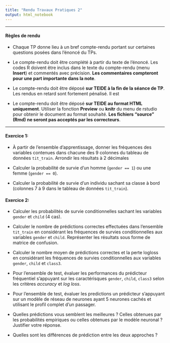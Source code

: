 ```yaml
---
title: "Rendu Travaux Pratiques 2"
output: html_notebook
---
```


** **

#### Règles de rendu

* Chaque TP donne lieu à un bref compte-rendu portant sur certaines questions posées dans l'énoncé du TPs.

* Le compte-rendu doit être complété à partir du texte de l'énoncé. Les codes R doivent être inclus dans le texte du compte-rendu (menu **Insert**) et commentés avec précision. **Les commentaires compteront pour une part importante dans la note**.

* Le compte-rendu doit être déposé **sur TEIDE à la fin de la séance de TP**. Les rendus en retard sont fortement pénalisé. Il est 

* Le compte-rendu doit être déposé **sur TEIDE au format HTML uniquement**. Utiliser la fonction **Preview** ou **knitr** du menu de rstudio pour obtenir le document au format souhaité. **Les fichiers "source" (Rmd) ne seront pas acceptés par les correcteurs**.


** **


#### Exercice 1:  

*  À partir de l'ensemble d'apprentissage, donner les fréquences des variables contenues dans chacune des 9 colonnes du tableau de données `tit_train`.  Arrondir les résultats à 2 décimales

* Calculer la probabilité de survie d'un homme (`gender == 1`) ou une femme (`gender == 0`).

* Calculer la probabilité de survie d'un individu sachant sa classe à bord (colonnes 7 à 9 dans le tableau de données `tit_train`).

#### Exercice 2: 

* Calculer les probabilités de survie conditionnelles sachant les variables `gender` et `child` (4 cas).

* Calculer le nombre de prédictions correctes effectuées dans l'ensemble `tit_train` en considérant les fréquences de survies conditionnelles aux variables `gender` et `child`. Représenter les résultats sous forme de matrice de confusion.

* Calculer le nombre moyen de prédictions correctes et la perte logloss en considérant les fréquences de survies conditionnelles aux variables `gender`, `child` et `class3`.

* Pour l'ensemble de test, évaluer les performances du prédicteur fréquentiel s'appuyant sur les caractérisques `gender`, `child`, `class3` selon les critères *accuracy* et *log loss*.

* Pour l'ensemble de test, évaluer les predictions un prédicteur s'appuyant sur un modèle de réseau de neurones ayant 5 neurones cachés et utilisant le profil complet d'un passager.

* Quelles prédictions vous semblent les meilleures ? Celles obtenues par les probabilités empiriques ou celles obtenues par le modèle neuronal ? Justifier votre réponse. 

* Quelles sont les différences de prédiction entre les deux approches ? 




